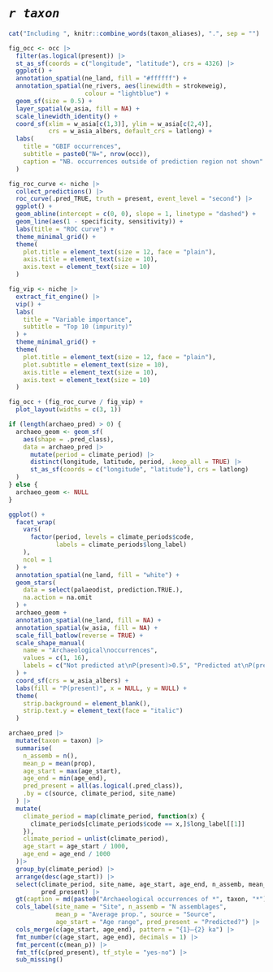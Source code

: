 # *`r taxon`*

```r
cat("Including ", knitr::combine_words(taxon_aliases), ".", sep = "")
```

```r
fig_occ <- occ |>
  filter(as.logical(present)) |>
  st_as_sf(coords = c("longitude", "latitude"), crs = 4326) |>
  ggplot() +
  annotation_spatial(ne_land, fill = "#ffffff") +
  annotation_spatial(ne_rivers, aes(linewidth = strokeweig),
                     colour = "lightblue") +
  geom_sf(size = 0.5) +
  layer_spatial(w_asia, fill = NA) +
  scale_linewidth_identity() +
  coord_sf(xlim = w_asia[c(1,3)], ylim = w_asia[c(2,4)],
           crs = w_asia_albers, default_crs = latlong) +
  labs(
    title = "GBIF occurrences",
    subtitle = paste0("N=", nrow(occ)),
    caption = "NB. occurrences outside of prediction region not shown"
  )

fig_roc_curve <- niche |>
  collect_predictions() |>
  roc_curve(.pred_TRUE, truth = present, event_level = "second") |>
  ggplot() +
  geom_abline(intercept = c(0, 0), slope = 1, linetype = "dashed") +
  geom_line(aes(1 - specificity, sensitivity)) +
  labs(title = "ROC curve") +
  theme_minimal_grid() +
  theme(
    plot.title = element_text(size = 12, face = "plain"),
    axis.title = element_text(size = 10),
    axis.text = element_text(size = 10)
  )

fig_vip <- niche |>
  extract_fit_engine() |>
  vip() +
  labs(
    title = "Variable importance",
    subtitle = "Top 10 (impurity)"
  ) +
  theme_minimal_grid() +
  theme(
    plot.title = element_text(size = 12, face = "plain"),
    plot.subtitle = element_text(size = 10),
    axis.title = element_text(size = 10),
    axis.text = element_text(size = 10)
  )

fig_occ + (fig_roc_curve / fig_vip) +
  plot_layout(widths = c(3, 1))
```

```r
if (length(archaeo_pred) > 0) {
  archaeo_geom <- geom_sf(
    aes(shape = .pred_class),
    data = archaeo_pred |>
      mutate(period = climate_period) |>
      distinct(longitude, latitude, period, .keep_all = TRUE) |>
      st_as_sf(coords = c("longitude", "latitude"), crs = latlong)
  )
} else {
  archaeo_geom <- NULL
}

ggplot() +
  facet_wrap(
    vars(
      factor(period, levels = climate_periods$code, 
             labels = climate_periods$long_label)
    ),
    ncol = 1
  ) +
  annotation_spatial(ne_land, fill = "white") +
  geom_stars(
    data = select(palaeodist, prediction.TRUE.), 
    na.action = na.omit
  ) +
  archaeo_geom +
  annotation_spatial(ne_land, fill = NA) +
  annotation_spatial(w_asia, fill = NA) +
  scale_fill_batlow(reverse = TRUE) +
  scale_shape_manual(
    name = "Archaeological\noccurrences", 
    values = c(1, 16),
    labels = c("Not predicted at\nP(present)>0.5", "Predicted at\nP(present)>0.5")
  ) +
  coord_sf(crs = w_asia_albers) +
  labs(fill = "P(present)", x = NULL, y = NULL) +
  theme(
    strip.background = element_blank(),
    strip.text.y = element_text(face = "italic")
  )
```

```r
archaeo_pred |>
  mutate(taxon = taxon) |>
  summarise(
    n_assemb = n(),
    mean_p = mean(prop),
    age_start = max(age_start),
    age_end = min(age_end),
    pred_present = all(as.logical(.pred_class)),
    .by = c(source, climate_period, site_name)
  ) |>
  mutate(
    climate_period = map(climate_period, function(x) {
      climate_periods[climate_periods$code == x,]$long_label[[1]]
    }),
    climate_period = unlist(climate_period),
    age_start = age_start / 1000,
    age_end = age_end / 1000
  )|>
  group_by(climate_period) |>
  arrange(desc(age_start)) |>
  select(climate_period, site_name, age_start, age_end, n_assemb, mean_p, source,
         pred_present) |>
  gt(caption = md(paste0("Archaeological occurrences of *", taxon, "*"))) |>
  cols_label(site_name = "Site", n_assemb = "N assemblages",
             mean_p = "Average prop.", source = "Source",
             age_start = "Age range", pred_present = "Predicted?") |>
  cols_merge(c(age_start, age_end), pattern = "{1}–{2} ka") |>
  fmt_number(c(age_start, age_end), decimals = 1) |>
  fmt_percent(c(mean_p)) |>
  fmt_tf(c(pred_present), tf_style = "yes-no") |>
  sub_missing()
```
